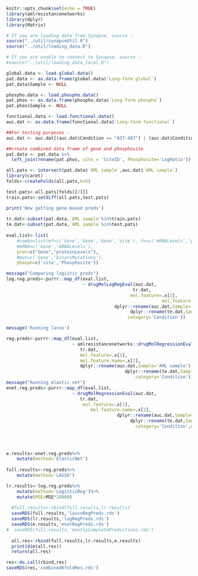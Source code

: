 ```r
knitr::opts_chunk$set(echo = TRUE)
library(amlresistancenetworks)
library(dplyr)
library(Matrix)

# If you are loading data from Synapse, source -
source("../util/synapseUtil.R")
source("../util/loading_data.R")

# If you are unable to connect to Synapse, source -
#source("../util/loading_data_local.R")
```

```r
global.data <- load.global.data()
pat.data <- as.data.frame(global.data$`Long-form global`)
pat.data$Sample <- NULL

phospho.data <- load.phospho.data()
pat.phos <- as.data.frame(phospho.data$`Long-form phospho`)
pat.phos$Sample <- NULL

functional.data <- load.functional.data()
auc.dat <- as.data.frame(functional.data$`Long-form functional`)

##For testing purposes -
auc.dat <- auc.dat[(auc.dat$Condition == "AST-487") | (auc.dat$Condition == "Alisertib (MLN8237)") | (auc.dat$Condition == "CYT387"), ]

##create combined data frame of gene and phosphosite
pat.data <- pat.data %>%
  left_join(rename(pat.phos, site = 'SiteID', Phosphosite='LogRatio'))

```

```r

all.pats <- intersect(pat.data$`AML sample`,auc.dat$`AML sample`)
library(caret)
folds<-createFolds(all.pats,k=5)

test.pats<-all.pats[folds[[2]]]
train.pats<-setdiff(all.pats,test.pats)

print('Now getting gene-based preds')
  
tr.dat<-subset(pat.data,`AML sample`%in%train.pats)
te.dat<-subset(pat.data,`AML sample`%in%test.pats)
  
eval.list<-list(
    #combo=list(mf=c('Gene','Gene','Gene','site'), fn=c('mRNALevels','proteinLevels','binaryMutations','Phosphosite')),
    #mRNA=c('Gene','mRNALevels'),
    prot=c("Gene","proteinLevels"),
    #mut=c('Gene','binaryMutations'),
    phosph=c('site','Phosphosite'))

message("Comparing logistic preds")
log.reg.preds<-purrr::map_df(eval.list,
                             ~ drugMolLogRegEval(auc.dat,
                                                tr.dat,
                                               mol.feature=.x[1],
                                                           mol.feature.name=.x[2],
                                         dplyr::rename(auc.dat,Sample='AML sample'),
                                               dplyr::rename(te.dat,Sample='AML sample'),
                                              category='Condition'))

message('Running lasso')

reg.preds<-purrr::map_df(eval.list,
                         ~ amlresistancenetworks::drugMolRegressionEval(auc.dat,
                            tr.dat,
                            mol.feature=.x[1],
                            mol.feature.name=.x[2],                                                   
                            dplyr::rename(auc.dat,Sample='AML sample'),
                                             dplyr::rename(te.dat,Sample='AML sample'),
                                                 category='Condition'))
message("Running elastic net")
enet.reg.preds<-purrr::map_df(eval.list,
                         ~ drugMolRegressionEval(auc.dat,
                            tr.dat,
                             mol.feature=.x[1],
                                mol.feature.name=.x[2],
                                          dplyr::rename(auc.dat,Sample='AML sample'),
                                               dplyr::rename(te.dat,Sample='AML sample'),
                                                 category='Condition',doEnet=TRUE))
  
  
  

e.results<-enet.reg.preds%>%
    mutate(method='ElasticNet')
 
full.results<-reg.preds%>%
    mutate(method='LASSO')

lr.results<-log.reg.preds%>%
    mutate(method='LogisticReg')%>%
    mutate(MSE=MSE*10000)
  
  #full.results<-rbind(full.results,lr.results)
  saveRDS(full.results,'lassoRegPreds.rds')
  saveRDS(lr.results,'logRegPreds.rds')
  saveRDS(e.results,'enetRegPreds.rds')
#  saveRDS(full.results,'mostlyCompletePredictions.rds')
  
  all.res<-rbind(full.results,lr.results,e.results)
  print(dim(all.res))
  return(all.res)

res<-do.call(rbind,res)
saveRDS(res,'combinedKfoldRes.rds')
```
